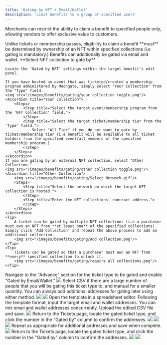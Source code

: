 ```yaml
---
title: 'Gating by NFT + Email/Wallet'
description: 'Limit benefits to a group of specified users'
---
```


Merchants can restrict the ability to claim a benefit to specified people only, allowing vendors to offer exclusive value to customers.

<Warning>
    Unlike tickets or membership passes, eligibility to claim a benefit **must** be determined by ownership of an NFT within specified collections (i.e gating is mandatory.) Benefits can additionally be gated via email and wallet.
</Warning>

<AccordionGroup>
  <Accordion title="Gating by NFT">
    **Select NFT collection to gate by**
    
    Locate the 'Gated by NFT' settings within the target benefit's edit panel.

    If you have hosted an event that was ticketed/created a membership program administered by Moongate, simply select "Your Collection" from the "Type" field.
    <img src="/images/benefits/gating/your collection toggle.png"/>
    <Accordion title="Your Collection">
        <Steps>
            <Step title="Select the target event/membership program from the 'NFT Collection' field.">
            </Step>
            <Step title="Select the target ticket/membership tier from the 'Type' field.">
                Select "All Tier" if you do not want to gate by ticket/membership tier (i.e benefit will be available to all ticket holders from the specified event/all members of the specified membership program.)
            </Step>
        </Steps>
    </Accordion>
    If you are gating by an external NFT collection, select "Other Collection."
    <img src="/images/benefits/gating/other collection toggle.png"/>
    <Accordion title="Other Collection">
        <img src="/images/benefits/gating/Select Network.gif"/>
        <Steps>
            <Step title="Select the network on which the target NFT collection is hosted.">
            </Step>
            <Step title="Enter the NFT collections' contract address.">
            </Step>
        </Steps>
    </Accordion>
    <Tip>
        A ticket can be gated by multiple NFT collections (i.e a purchaser must own an NFT from **at least one** of the specified collections). Simply click 'Add Collection' and repeat the above process to add an additional collection.
        <img src="/images/benefits/gating/add collection.png"/>
    </Tip>
    <Tip>
        Tickets can be gated so that a purchaser must own an NFT from **every** specified collection to unlock it.
        <img src="/images/benefits/gating/require all collections.png"/>
    </Tip>          
  </Accordion>
  <Accordion title="Gating by Email/Wallet (Whitelisting)">
    <Steps>
        <Step title="Enable email/wallet-gating">
            Navigate to the "Advance" section for the ticket type to be gated and enable "Gated by Email/Wallet."
            <img src="/images/benefits/gating/Email or Wallet Toggle.png"/>
        </Step>
        <Step title="Choose a whitelisting method">
            Select CSV if there are a large number of people that you will be gating this ticket type to, and manual for a smaller quantity.
            <Tip>
                You can always add additional addresses for gating later using either method.
            </Tip>
            <img src="/images/benefits/gating/CSV Gate.png"/>
            <Accordion title="CSV (bulk import)">
                <Steps>
                    <Step title="Download the CSV template">
                        <img src="/images/benefits/gating/Download CSV Template.png"/>
                    </Step>
                    <Step title="Add addresses to the CSV template">
                        Open the template in a spreadsheet editor. Following the template format, input the target email and wallet addresses. You can mix email and wallet addresses concurrently.
                    </Step>
                    <Step title="Upload the CSV file">
                        Upload the edited CSV file and save.
                        <img src="/images/benefits/gating/Whitelist Upload.png"/>
                    </Step>
                    <Step title="Confirm successful import">
                        Return to the Tickets page, locate the gated ticket type, and click the number in the "Gated by" column to confirm the addresses.
                        <img src="/images/benefits/gating/Whitelist Confirmation 1.png"/>
                        <img src="/images/benefits/gating/Whitelist Confirmation 2.png"/>
                    </Step>
                </Steps>
            </Accordion>
            <img src="/images/benefits/gating/Manual Gate.png"/>
            <Accordion title="Manual">
                <Steps>
                    <Step title="Click 'Add Whitelist' and input an email/wallet address">
                        Repeat as appropriate for additional addresses and save when complete.
                        <img src="/images/benefits/gating/Manual Flow.gif"/>
                    </Step>
                    <Step title="Confirm successful import">
                        Return to the Tickets page, locate the gated ticket type, and click the number in the "Gated by" column to confirm the addresses.
                        <img src="/images/benefits/gating/Whitelist Confirmation 1.png"/>
                        <img src="/images/benefits/gating/Whitelist Confirmation 2.png"/>
                    </Step>
                </Steps>
            </Accordion>
        </Step>
    </Steps>
  </Accordion>
</AccordionGroup>